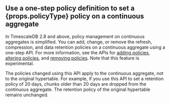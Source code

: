 <h2>
  Use a one-step policy definition to set a {props.policyType} policy on a
  continuous aggregate
</h2>

In TimescaleDB 2.8 and above, policy management on continuous aggregates is
simplified. You can add, change, or remove the refresh, compression, and data
retention policies on a continuous aggregate using a one-step API. For more
information, see the APIs for [adding policies][add-policies], [altering
policies][alter-policies], and [removing policies][remove-policies]. Note that
this feature is experimental.

<highlight type="note">
  The policies changed using this API apply to the continuous aggregate, not to
  the original hypertable. For example, if you use this API to set a retention
  policy of 20 days, chunks older than 20 days are dropped from the continuous
  aggregate. The retention policy of the original hypertable remains unchanged.
</highlight>

[add-policies]: /api/:currentVersion:/continuous-aggregates/add_policies/
[alter-policies]: /api/:currentVersion:/continuous-aggregates/alter_policies/
[remove-policies]: /api/:currentVersion:/continuous-aggregates/remove_policies/
